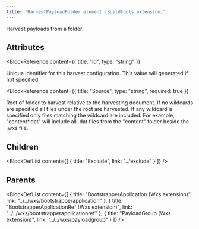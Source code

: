 ```yaml
---
title: "HarvestPayloadFolder element (Buildtools extension)"
---
```



Harvest payloads from a folder.


## Attributes

<BlockWrapper>

  <BlockReference
    content={{
      title: "Id",
      type: "string"
    }}
  >
  Unique identifier for this harvest configuration. This value will generated if not specified.
  </BlockReference>

  <BlockReference
    content={{
      title: "Source",
      type: "string",
      required: true
    }}
  >
  Root of folder to harvest relative to the harvesting document. If no wildcards are specified all files under the root are harvested. If any wildcard
   is specified only files matching the wildcard are included. For example, "content\*.dat" will include all .dat files from the "content" folder beside
   the .wxs file.
  </BlockReference>

</BlockWrapper>

## Children

<BlockDefList content={[
    {
      title: "Exclude",
      link: "../exclude"
    }
  ]}
/>

## Parents

<BlockDefList content={[
    {
      title: "BootstrapperApplication (Wxs extension)",
      link: "../../wxs/bootstrapperapplication"
    },
    {
      title: "BootstrapperApplicationRef (Wxs extension)",
      link: "../../wxs/bootstrapperapplicationref"
    },
    {
      title: "PayloadGroup (Wxs extension)",
      link: "../../wxs/payloadgroup"
    }
  ]}
/>